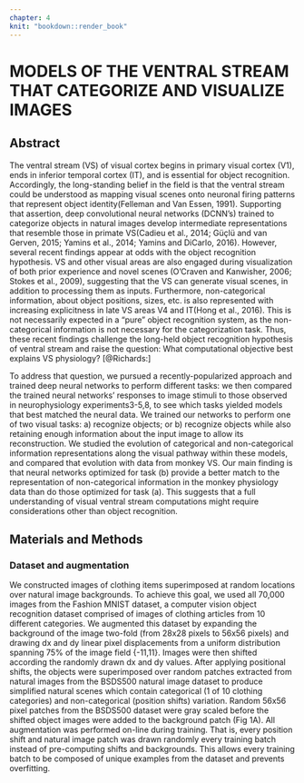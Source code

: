 ```yaml
---
chapter: 4
knit: "bookdown::render_book"
---
```


# MODELS OF THE VENTRAL STREAM THAT CATEGORIZE AND VISUALIZE IMAGES {#ch4:intro}

## Abstract {-}

The ventral stream (VS) of visual cortex begins in primary visual cortex (V1), ends in inferior temporal cortex (IT), and is essential for object recognition.
Accordingly, the long-standing belief in the field is that the ventral stream could be understood as mapping visual scenes onto neuronal firing patterns that represent object identity(Felleman and Van Essen, 1991).
Supporting that assertion, deep convolutional neural networks (DCNN’s) trained to categorize objects in natural images develop intermediate representations that resemble those in primate VS(Cadieu et al., 2014; Güçlü and van Gerven, 2015; Yamins et al., 2014; Yamins and DiCarlo, 2016).
However, several recent findings appear at odds with the object recognition hypothesis.
VS and other visual areas are also engaged during visualization of both prior experience and novel scenes (O'Craven and Kanwisher, 2006; Stokes et al., 2009), suggesting that the VS can generate visual scenes, in addition to processing them as inputs. Furthermore, non-categorical information, about object positions, sizes, etc. is also represented with increasing explicitness in late VS areas V4 and IT(Hong et al., 2016).
This is not necessarily expected in a “pure” object recognition system, as the non-categorical information is not necessary for the categorization task. Thus, these recent findings challenge the long-held object recognition hypothesis of ventral stream and raise the question: What computational objective best explains VS physiology? [@Richards:] 

To address that question, we pursued a recently-popularized approach and trained deep neural networks to perform different tasks: we then compared the trained neural networks’ responses to image stimuli to those observed in neurophysiology experiments3-5,8, to see which tasks yielded models that best matched the neural data. We trained our networks to perform one of two visual tasks: a) recognize objects; or b) recognize objects while also retaining enough information about the input image to allow its reconstruction. We studied the evolution of categorical and non-categorical information representations along the visual pathway within these models, and compared that evolution with data from monkey VS. Our main finding is that neural networks optimized for task (b) provide a better match to the representation of non-categorical information in the monkey physiology data than do those optimized for task (a). This suggests that a full understanding of visual ventral stream computations might require considerations other than object recognition.

## Materials and Methods

### Dataset and augmentation

We constructed images of clothing items superimposed at random locations over natural image backgrounds. To achieve this goal, we used all 70,000 images from the Fashion MNIST dataset, a computer vision object recognition dataset comprised of images of clothing articles from 10 different categories. We augmented this dataset by expanding the background of the image two-fold (from 28x28 pixels to 56x56 pixels) and drawing dx and dy linear pixel displacements from a uniform distribution spanning 75% of the image field {-11,11}. Images were then shifted according the randomly drawn dx and dy values. After applying positional shifts, the objects were superimposed over random patches extracted from natural images from the BSDS500 natural image dataset to produce simplified natural scenes which contain categorical (1 of 10 clothing categories) and non-categorical (position shifts) variation. Random 56x56 pixel patches from the BSDS500 dataset were gray scaled before the shifted object images were added to the background patch (Fig 1A). All augmentation was performed on-line during training. That is, every position shift and natural image patch was drawn randomly every training batch instead of pre-computing shifts and backgrounds. This allows every training batch to be composed of unique examples from the dataset and prevents overfitting.


